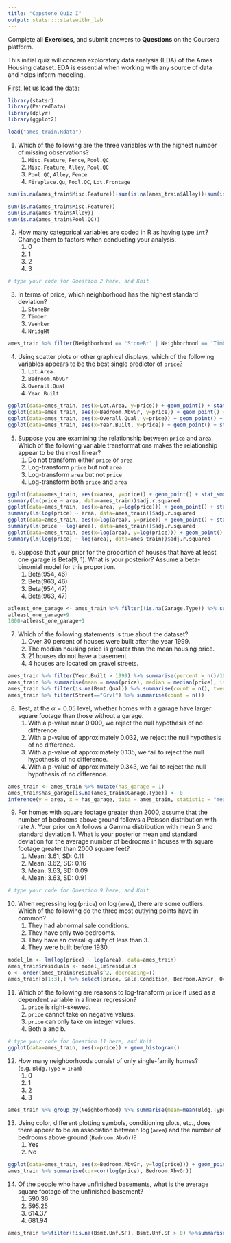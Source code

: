 ```yaml
---
title: "Capstone Quiz I"
output: statsr:::statswithr_lab
---
```


<div id="instructions">
Complete all **Exercises**, and submit answers to **Questions** on the Coursera 
platform.
</div>

This initial quiz will concern exploratory data analysis (EDA) of the Ames Housing dataset.  EDA is essential when working with any source of data and helps inform modeling.

First, let us load the data:

```r
library(statsr)
library(PairedData)
library(dplyr)
library(ggplot2)
```

```r
load("ames_train.Rdata")
```


1. Which of the following are the three variables with the highest number of missing observations?
<ol>
<li> `Misc.Feature`, `Fence`, `Pool.QC` </li>
<li> `Misc.Feature`, `Alley`, `Pool.QC` </li> 
<li> `Pool.QC`, `Alley`, `Fence` </li> 
<li> `Fireplace.Qu`, `Pool.QC`, `Lot.Frontage` </li>
</ol>
```r
sum(is.na(ames_train$Misc.Feature))+sum(is.na(ames_train$Alley))+sum(is.na(ames_train$Pool.QC))

sum(is.na(ames_train$Misc.Feature))	
sum(is.na(ames_train$Alley))		
sum(is.na(ames_train$Pool.QC))		
```

\fb{The R function `is.na(x)` will return a boolean that specifies whether x is NA.  The function `colSums` or the package dplyr can help aggregate the total number of missing observations.
This question refers to the following learning objective(s):
Use frequency tables and bar plots to describe the distribution of a variable.
}

2. How many categorical variables are coded in R as having type `int`?  Change them to factors when conducting your analysis.
<ol>
<li> 0
<li> 1
<li> 2
<li> 3
</ol>

```r
# type your code for Question 2 here, and Knit

```

\fb{Examine the type of each variable using the `summary` or `str` functions.  Are there any variables that are coded as `int` that can only take on a finite number of values (i.e. the magnitude of the number does not matter)?  Count them.

This question refers to the following learning objective(s):
Identify variables as numerical and categorical.
}

3. In terms of price, which neighborhood has the highest standard deviation?  
<ol>
<li> `StoneBr`
<li> `Timber`
<li> `Veenker`
<li> `NridgHt`
</ol>

```r
ames_train %>% filter(Neighborhood == 'StoneBr' | Neighborhood == 'Timber' | Neighborhood == 'Veenker' | Neighborhood == 'NridgHt') %>% group_by(Neighborhood) %>% summarise(sd1 = sd(price))

```

\fb{In dplyr, the `group_by` command allows you to calculate quantities for each group using the `summarise` command.  

This question refers to the following learning objective(s):
When describing the distribution of a numerical variable, mention its shape, center, and spread, as well as any unusual observations.
}


4. Using scatter plots or other graphical displays, which of the following variables appears to be the best single predictor of `price`?
<ol>
<li> `Lot.Area`
<li> `Bedroom.AbvGr`
<li> `Overall.Qual`
<li> `Year.Built`
</ol>

```r
ggplot(data=ames_train, aes(x=Lot.Area, y=price)) + geom_point() + stat_smooth(method = "lm", se = FALSE)
ggplot(data=ames_train, aes(x=Bedroom.AbvGr, y=price)) + geom_point() + stat_smooth(method = "lm", se = FALSE)
ggplot(data=ames_train, aes(x=Overall.Qual, y=price)) + geom_point() + stat_smooth(method = "lm", se = FALSE)
ggplot(data=ames_train, aes(x=Year.Built, y=price)) + geom_point() + stat_smooth(method = "lm", se = FALSE)

```

\fb{For each of the listed independent variables, create a scatterplot with the independent variable on the x-axis and `price` on the y-axis.  What seems to be the most linear?

This question refers to the following learning objective(s):
Use scatterplots for describing the relationship between two numerical variables making sure to note the direction (positive or negative), form (linear or non-linear) and the strength of the relationship as well as any unusual observations that stand out.

}


5. Suppose you are examining the relationship between `price` and `area`.  Which of the following variable transformations makes the relationship appear to be the most linear?
<ol>
<li> Do not transform either `price` or `area`
<li> Log-transform `price` but not `area`
<li> Log-transform `area` but not `price`
<li> Log-transform both `price` and `area`
</ol>

```r
ggplot(data=ames_train, aes(x=area, y=price)) + geom_point() + stat_smooth(method = "lm", se = FALSE)
summary(lm(price ~ area, data=ames_train))$adj.r.squared
ggplot(data=ames_train, aes(x=area, y=log(price))) + geom_point() + stat_smooth(method = "lm", se = FALSE)
summary(lm(log(price) ~ area, data=ames_train))$adj.r.squared
ggplot(data=ames_train, aes(x=log(area), y=price)) + geom_point() + stat_smooth(method = "lm", se = FALSE)
summary(lm(price ~ log(area), data=ames_train))$adj.r.squared
ggplot(data=ames_train, aes(x=log(area), y=log(price))) + geom_point() + stat_smooth(method = "lm", se = FALSE)
summary(lm(log(price) ~ log(area), data=ames_train))$adj.r.squared

```

\fb{For each of the four options, visualize the relationship using a graphical device such as a scatterplot.  What seems to be the most linear?

This question refers to the following learning objective(s):
Recognize when transformations (e.g. log) can make the distribution of data more symmetric, and hence easier to model.
Use scatterplots for describing the relationship between two numerical variables making sure to note the direction (positive or negative), form (linear or non-linear) and the strength of the relationship as well as any unusual observations that stand out.
}


6. Suppose that your prior for the proportion of houses that have at least one garage is Beta(9, 1).  What is your posterior? Assume a beta-binomial model for this proportion.
<ol>
<li> Beta(954, 46)
<li> Beta(963, 46)
<li> Beta(954, 47)
<li> Beta(963, 47)
</ol>

```r
atleast_one_garage <- ames_train %>% filter(!is.na(Garage.Type)) %>% summarise(n=n())
atleast_one_garage+9
1000-atleast_one_garage+1
```

\fb{Recall that if the prior is $Beta(\alpha,\beta)$, then the posterior with $x$ successes in $n trials$ is $Beta(\alpha+x,\beta+n-x)$.

This question refers to the following learning objective(s):
Make inferences about a proportion using a conjugate Beta prior:
}


7. Which of the following statements is true about the dataset?
<ol>
<li> Over 30 percent of houses were built after the year 1999.
<li> The median housing price is greater than the mean housing price.
<li> 21 houses do not have a basement.
<li> 4 houses are located on gravel streets.
</ol>

```r
ames_train %>% filter(Year.Built > 1999) %>% summarise(percent = n()/1000)
ames_train %>% summarise(mean = mean(price), median = median(price), is_med_greater_than_mean = median > mean)
ames_train %>% filter(is.na(Bsmt.Qual)) %>% summarise(count = n(), twentyone = count==21)
ames_train %>% filter(Street=="Grvl") %>% summarise(count = n())
```

\fb{For each of the statements, determine whether it is true or false by using functions such as `summary`, `sum`, or `median` to describe the distribution of a relevant variable.

This question refers to the following learning objective(s):
Describe the distribution of a single variable.
}

8. Test, at the $\alpha = 0.05$ level, whether homes with a garage have larger square footage than those without a garage.
<ol>
<li> With a p-value near 0.000, we reject the null hypothesis of no difference.
<li> With a p-value of approximately 0.032, we reject the null hypothesis of no difference.
<li> With a p-value of approximately 0.135, we fail to reject the null hypothesis of no difference.
<li> With a p-value of approximately 0.343, we fail to reject the null hypothesis of no difference.
</ol>

```r
ames_train <- ames_train %>% mutate(has_garage = 1)
ames_train$has_garage[is.na(ames_train$Garage.Type)] <- 0
inference(y = area, x = has_garage, data = ames_train, statistic = "mean", type = "ht", null = 0, alternative = "twosided", method = "theoretical")
```

\fb{Use a hypothesis test to compare two means.  Use a pooled standard error to estimate the p-value. 

This question refers to the following learning objective(s):
Use the t-distribution for inference on a single mean, difference of paired (dependent) means, and difference of independent means.
}


9. For homes with square footage greater than 2000, assume that the number of bedrooms above ground follows a Poisson distribution with rate $\lambda$.  Your prior on $\lambda$ follows a Gamma distribution with mean 3 and standard deviation 1.  What is your posterior mean and standard deviation for the average number of bedrooms in houses with square footage greater than 2000 square feet?
<ol> 
<li> Mean: 3.61, SD: 0.11
<li> Mean: 3.62, SD: 0.16
<li> Mean: 3.63, SD: 0.09
<li> Mean: 3.63, SD: 0.91
</ol>

```r
# type your code for Question 9 here, and Knit

```

\fb{Since the Gamma distribution is conjugate to the Poisson distribution, the posterior will be Gamma with parameter value  $k + \sum x_i$ and $\theta/(n\theta+1)$, where $k$ and $\theta$ represent the parameters of the prior distribution.  Based on the prior mean and standard deviation, elicit the prior values of $k$ and $\theta$.

This question refers to the following learning objective(s):
Make inferences about data coming from a Poisson likelihood using a conjugate Gamma prior.
Elicit prior beliefs about a parameter in terms of a Beta, Gamma, or Normal distribution.
}


10. When regressing $\log$(`price`) on $\log$(`area`), there are some outliers.  Which of the following do the three most outlying points have in common?
<ol> 
<li> They had abnormal sale conditions.
<li> They have only two bedrooms.
<li> They have an overall quality of less than 3.
<li> They were built before 1930.
</ol>

```r
model_lm <- lm(log(price) ~ log(area), data=ames_train)
ames_train$residuals <- model_lm$residuals
o <- order(ames_train$residuals^2, decreasing=T) 
ames_train[o[1:3],] %>% select(price, Sale.Condition, Bedroom.AbvGr, Overall.Qual, Year.Built)
```

\fb{To identify the outliers, find the observations with the highest squared residuals under the proposed model.  Compare those observations (extract with the `which` function) to see what they have in common.

This question refers to the following learning objective(s):
Identify outliers and high leverage points in a linear model.
}


11. Which of the following are reasons to log-transform `price` if used as a dependent variable in a linear regression?
<ol> 
<li> `price` is right-skewed.
<li> `price` cannot take on negative values.
<li> `price` can only take on integer values.  
<li> Both a and b.
</ol>

```r
# type your code for Question 11 here, and Knit
ggplot(data=ames_train, aes(x=price)) + geom_histogram()
```


\fb{We assume that residuals are normally distributed and can theoretically take on any value.  However, since `price` much be greater than 0 and right-skewed, the residuals are truncated and the assumption of normality is violated.  

This question refers to the following learning objective(s):
Identify the assumptions of linear regression and assess when a model may need to be improved.
}

12. How many neighborhoods consist of only single-family homes? (e.g. `Bldg.Type` = `1Fam`)
<ol> 
<li> 0
<li> 1
<li> 2 
<li> 3
</ol>

```r
ames_train %>% group_by(Neighborhood) %>% summarise(mean=mean(Bldg.Type == "1Fam")) %>% arrange(desc(mean))

```

\fb{Use either frequency tables for each neighborhood or the dplyr command `group_by` followed by `summarise(mean(Bldg.Type == "1Fam"))`

This question refers to the following learning objective(s):
Use contingency tables and segmented bar plots or mosaic plots to assess the relationship between two categorical variables.
}

13. Using color, different plotting symbols, conditioning plots, etc., does there appear to be an association between $\log$(`area`) and the number of bedrooms above ground (`Bedroom.AbvGr`)? 
<ol> 
<li> Yes
<li> No
</ol>

```r
ggplot(data=ames_train, aes(x=Bedroom.AbvGr, y=log(price))) + geom_point(pch=1, color="red", alpha=0.5) + stat_smooth(method = "lm", se = FALSE)
ames_train %>% summarise(cor=cor(log(price), Bedroom.AbvGr))
```

\fb{Find the correlation between the two variables.  Does there seem to be an association between the two?  Try plotting the relationship.

This question refers to the following learning objective(s):
Use scatterplots and other graphical devices to describe the relationship between two numerical variables.
}

14. Of the people who have unfinished basements, what is the average square footage of the unfinished basement?
<ol> 
<li> 590.36
<li> 595.25
<li> 614.37
<li> 681.94
</ol>

```r
ames_train %>%filter(!is.na(Bsmt.Unf.SF), Bsmt.Unf.SF > 0) %>%summarise(mean = mean(Bsmt.Unf.SF))
```

\fb{Remove all `NA` observations for the square footage of the unfinished basement and then find the mean of the remaining observations.

This question refers to the following learning objective(s):
Describe the distribution of a single variable.
}